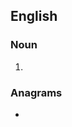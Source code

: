 {{also|plûtes}}
==English==

===Noun===
{{head|en|noun form}}

# {{plural of|en|plute}}

===Anagrams===
* {{anagrams|en|a=elpstu|-tuples|let-ups|letups|sepult|tuples}}